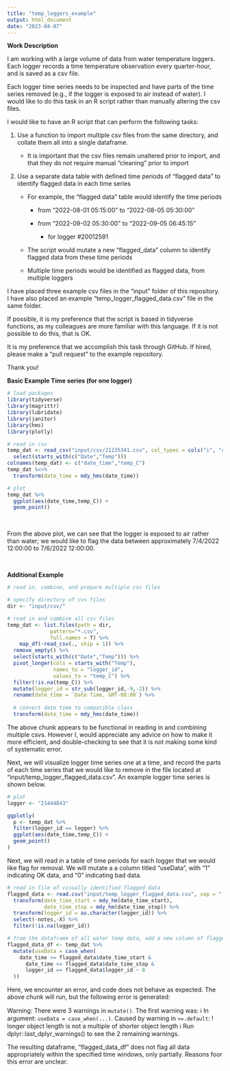 ```yaml
---
title: "temp_loggers_example"
output: html_document
date: "2023-04-07"
---
```


**Work Description**

I am working with a large volume of data from water temperature loggers. Each logger records a time temperature observation every quarter-hour, and is saved as a csv file.

Each logger time series needs to be inspected and have parts of the time series removed (e.g., if the logger is exposed to air instead of water). I would like to do this task in an R script rather than manually altering the csv files.

I would like to have an R script that can perform the following tasks:

1.  Use a function to import multiple csv files from the same directory, and collate them all into a single dataframe.

    -   It is important that the csv files remain unaltered prior to import, and that they do not require manual "cleaning" prior to import

2.  Use a separate data table with defined time periods of "flagged data" to identify flagged data in each time series

    -   For example, the "flagged data" table would identify the time periods

        -   from "2022-08-01 05:15:00" to "2022-08-05 05:30:00"

        -   from "2022-09-02 05:30:00" to "2022-09-05 06:45:15"

            -   for logger #20012591

    -   The script would mutate a new "flagged_data" column to identify flagged data from these time periods

    -   Multiple time periods would be identified as flagged data, from multiple loggers

I have placed three example csv files in the "input" folder of this repository. I have also placed an example "temp_logger_flagged_data.csv" file in the same folder.

If possible, it is my preference that the script is based in tidyverse functions, as my colleagues are more familiar with this language. If it is not possible to do this, that is OK.

It is my preference that we accomplish this task through GitHub. If hired, please make a "pull request" to the example repository.

Thank you!

**Basic Example Time series (for one logger)**

```r
# load packages
library(tidyverse)
library(magrittr)
library(lubridate)
library(janitor)
library(hms)
library(plotly)

# read in csv
temp_dat <- read_csv("input/csv/21235341.csv", col_types = cols("i", "c", "d", "?", "_", "_", "_"), skip = 1) %>%
  select(starts_with(c("Date","Temp"))) 
colnames(temp_dat) <- c("date_time","temp_C")
temp_dat %<>%
  transform(date_time = mdy_hms(date_time))

# plot
temp_dat %>%
  ggplot(aes(date_time,temp_C)) +
  geom_point()


```

<br>

From the above plot, we can see that the logger is exposed to air rather than water; we would like to flag the data between approximately 7/4/2022 12:00:00 to 7/6/2022 12:00:00.

<br>

**Additional Example**
```r

# read in, combine, and prepare multiple csv files

# specify directory of cvs files
dir <- "input/csv/"

# read in and combine all csv files
temp_dat <- list.files(path = dir,
              pattern="*.csv", 
              full.names = T) %>% 
    map_df(~read_csv(., skip = 1)) %>%
  remove_empty() %>%
  select(starts_with(c("Date","Temp"))) %>%
  pivot_longer(cols = starts_with("Temp"),
               names_to = "logger_id",
               values_to = "temp_C") %>%
  filter(!is.na(temp_C)) %>%
  mutate(logger_id = str_sub(logger_id,-9,-2)) %>%
  rename(date_time = `Date Time, GMT-08:00`) %>%
  
  # convert date time to compatible class
  transform(date_time = mdy_hms(date_time))

```

The above chunk appears to be functional in reading in and combining multiple csvs. However I, would appreciate any advice on how to make it more efficient, and double-checking to see that it is not making some kind of systematic error.

Next, we will visualize logger time series one at a time, and record the parts of each time series that we would like to remove in the file located at "input/temp_logger_flagged_data.csv". An example logger time series is shown below.

```r

# plot
logger <- "21444843"

ggplotly(
  p <- temp_dat %>%
  filter(logger_id == logger) %>%
  ggplot(aes(date_time,temp_C)) +
  geom_point()
)

```


Next, we will read in a table of time periods for each logger that we would like flag for removal. We will mutate a a column titled "useData", with "1" indicating OK data, and "0" indicating bad data.

```r

# read in file of visually identified flagged data
flagged_data <- read.csv("input/temp_logger_flagged_data.csv", sep = ",") %>%
  transform(date_time_start = mdy_hm(date_time_start),
            date_time_stop = mdy_hm(date_time_stop)) %>%
  transform(logger_id = as.character(logger_id)) %>%
  select(-notes,-X) %>%
  filter(!is.na(logger_id))

# from the dataframe of all water temp data, add a new column of flagged data; with "useData = 0" for flagged time periods
flagged_data_df <- temp_dat %>%
  mutate(useData = case_when(
    date_time >= flagged_data$date_time_start & 
      date_time <= flagged_data$date_time_stop & 
      logger_id == flagged_data$logger_id ~ 0
  ))

```

Here, we encounter an error, and code does not behave as expected. The above chunk will run, but the following error is generated: 


Warning: There were 3 warnings in `mutate()`.
The first warning was:
ℹ In argument: `useData = case_when(...)`.
Caused by warning in `>=.default`:
! longer object length is not a multiple of shorter object length
ℹ Run dplyr::last_dplyr_warnings() to see the 2 remaining warnings.


The resulting dataframe, "flagged_data_df" does not flag all data appropriately within the specified time windows, only partially. Reasons foor this error are unclear.



